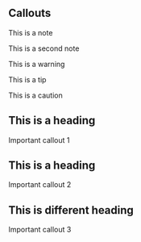 
## Callouts

::: callout-note
This is a note
:::

::: callout-note
This is a second note
:::

::: callout-warning
This is a warning
:::

::: callout-tip
This is a tip
:::

::: callout-caution
This is a caution
:::

::: callout-important
## This is a heading

Important callout 1
:::

::: callout-important
## This is a heading

Important callout 2
:::

::: callout-important
## This is different heading

Important callout 3
:::

